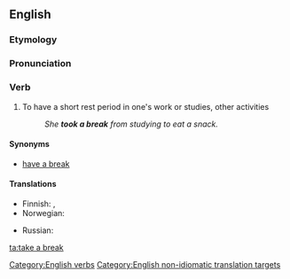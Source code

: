 ==English==

===Etymology===
{{rfe|lang=en}}

===Pronunciation===
{{rfp|lang=en}}

===Verb===
{{en-verb|head=[[take]] a [[break]]|takes a break|taking a break|took a break|taken a break}}

# To have a short rest period in one's work or studies, other activities
#: ''She '''took a break''' from studying to eat a snack.''

====Synonyms====
* [[have a break]]

====Translations====
{{trans-top|to have a short rest period in one's work}}
* Finnish: {{t+|fi|huilata}}, {{t|fi|huilia}}
* Norwegian: {{t|no|ta en pause}}
{{trans-mid}}
* Russian: {{t+|ru|передохну́ть|pf|sc=Cyrl}}
{{trans-bottom}}

[[Category:English verbs]]
[[Category:English non-idiomatic translation targets]]

[[ta:take a break]]